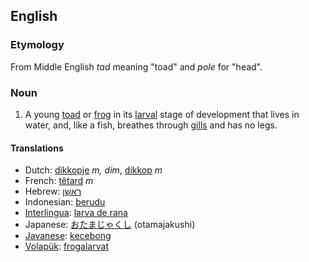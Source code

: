 ==English==
=== Etymology ===
From Middle English ''tad'' meaning "toad" and ''pole'' for "head".

===Noun===
#A young [[toad]] or [[frog]] in its [[larval]] stage of development that lives in water, and, like a fish, breathes through [[gill]]s and has no legs.

====Translations====
*Dutch: [[dikkopje]] ''m, dim'', [[dikkop]] ''m''
*French: [[têtard]] ''m''
*Hebrew: [[ראשן|רֹאשָׁן]]
*Indonesian: [[berudu]]
*[[Interlingua]]: [[larva de rana]]
*Japanese: [[おたまじゃくし]] (otamajakushi)
*[[Javanese]]: [[kecebong]]
*[[Volapük]]: [[frogalarvat]]